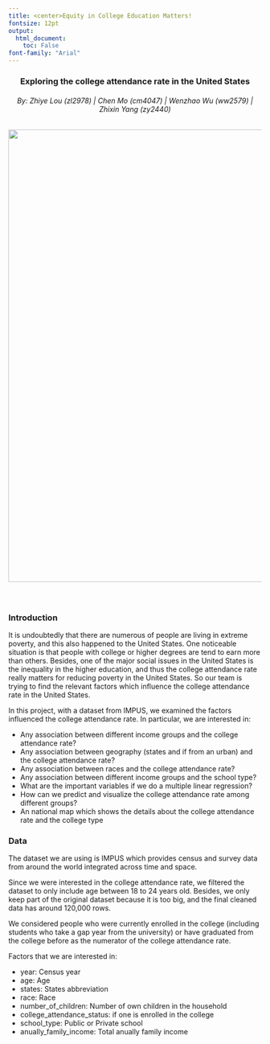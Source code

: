 ```yaml
---
title: <center>Equity in College Education Matters! 
fontsize: 12pt
output:   
  html_document:
    toc: False
font-family: "Arial"
---
```

<h3 style="text-align: center;" markdown="1">Exploring the college attendance rate in the United States</h3>   
<h6 style="text-align: center;" markdown="1">By: Zhiye Lou (zl2978) |  Chen Mo (cm4047) |  Wenzhao Wu (ww2579)  | Zhixin Yang (zy2440)</h6>

<center>
![](background.png){width=900px}

</center>

<br>

## {.tabset .tabset-pills}  
### Introduction
It is undoubtedly that there are numerous of people are living in extreme poverty, and this also happened to the United States. One noticeable situation is that people with college or higher degrees are tend to earn more than others. Besides, one of the major social issues in the United States is the inequality in the higher education, and thus the college attendance rate really matters for reducing poverty in the United States. So our team is trying to find the relevant factors which influence the college attendance rate in the United States.   

In this project, with a dataset from IMPUS, we examined the factors influenced the college attendance rate. In particular, we are interested in:  

- Any association between different income groups and the college attendance rate?  
- Any association between geography (states and if from an urban) and the college attendance rate?
- Any association between races and the college attendance rate?  
- Any association between different income groups and the school type?  
- What are the important variables if we do a multiple linear regression?
- How can we predict and visualize the college attendance rate among different groups?
- An national map which shows the details about the college attendance rate and the college type

### Data
The dataset we are using is IMPUS which provides census and survey data from around the world integrated across time and space. 

Since we were interested in the college attendance rate, we filtered the dataset to only include age between 18 to 24 years old. Besides, we only keep part of the original dataset because it is too big, and the final cleaned data has around 120,000 rows. 

We considered people who were currently enrolled in the college (including students who take a gap year from the university) or have graduated from the college before as the numerator of the college attendance rate.  

Factors that we are interested in: 
  
 * year: Census year  
 * age: Age
 * states: States abbreviation  
 * race: Race  
 * number_of_children: Number of own children in the household  
 * college_attendance_status: if one is enrolled in the college  
 * school_type: Public or Private school  
 * anually_family_income: Total anually family income






